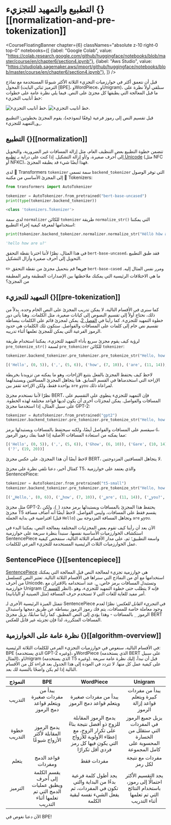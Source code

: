 # التطبيع والتمهيد للتجزيء {}[[normalization-and-pre-tokenization]]

<CourseFloatingBanner chapter={6}
  classNames="absolute z-10 right-0 top-0"
  notebooks={[
    {label: "Google Colab", value: "https://colab.research.google.com/github/huggingface/notebooks/blob/master/course/en/chapter6/section4.ipynb"},
    {label: "Aws Studio", value: "https://studiolab.sagemaker.aws/import/github/huggingface/notebooks/blob/master/course/en/chapter6/section4.ipynb"},
]} />

قبل أن نتعمق أكثر في خوارزميات التجزيء الثلاثة الأكثر شيوعًا المستخدمة مع نماذج المحول (الترميز ثنائي البايت [BPE]، وWordPiece، وUnigram)، سنلقي أولاً نظرة على ما قبل المعالجة التي يطبقها كل مجزئ على النص. فيما يلي نظرة عامة على خطوات خط أنابيب التجزيء:

<div class="flex justify-center">
<img class="block dark:hidden" src="https://huggingface.co/datasets/huggingface-course/documentation-images/resolve/main/en/chapter6/tokenization_pipeline.svg" alt="خط أنابيب التجزيء.">
<img class="hidden dark:block" src="https://huggingface.co/datasets/huggingface-course/documentation-images/resolve/main/en/chapter6/tokenization_pipeline-dark.svg" alt="خط أنابيب التجزيء.">
</div>

قبل تقسيم النص إلى رموز فرعية (وفقًا لنموذجه)، يقوم المجزئ بخطوتين: _التطبيع_ و_التمهيد للتجزيء_.

## التطبيع {}[[normalization]]

<Youtube id="4IIC2jI9CaU"/>

تتضمن خطوة التطبيع بعض التنظيف العام، مثل إزالة المسافات غير الضرورية، والتحويل إلى أحرف صغيرة، و/أو إزالة التشكيل. إذا كنت على دراية بـ [تطبيع Unicode](http://www.unicode.org/reports/tr15/) (مثل NFC أو NFKC)، فهذا أيضًا شيء قد يطبقه المجزئ.

لدى 🤗 Transformers `tokenizer` سمة تسمى `backend_tokenizer` التي توفر الوصول إلى المجزئ الأساسي من مكتبة 🤗 Tokenizers:

```py
from transformers import AutoTokenizer

tokenizer = AutoTokenizer.from_pretrained("bert-base-uncased")
print(type(tokenizer.backend_tokenizer))
```

```python out
<class 'tokenizers.Tokenizer'>
```

لدى سمة `normalizer` للكائن `tokenizer` طريقة `normalize_str()` التي يمكننا استخدامها لمعرفة كيفية إجراء التطبيع:

```py
print(tokenizer.backend_tokenizer.normalizer.normalize_str("Héllò hôw are ü?"))
```

```python out
'hello how are u?'
```

في هذا المثال، نظرًا لأننا اخترنا نقطة التحقق `bert-base-uncased`، فقد طبق التطبيع التحويل إلى أحرف صغيرة وأزال التشكيل.

<Tip>

✏️ **جربه!** قم بتحميل مجزئ من نقطة التحقق `bert-base-cased` ومرر نفس المثال إليه. ما هي الاختلافات الرئيسية التي يمكنك ملاحظتها بين الإصدارات المطبقة وغير المطبقة من المجزئ؟

</Tip>

## التمهيد للتجزيء {}[[pre-tokenization]]

<Youtube id="grlLV8AIXug"/>

كما سنرى في الأقسام التالية، لا يمكن تدريب المجزئ على النص الخام وحده. بدلاً من ذلك، نحتاج أولاً إلى تقسيم النصوص إلى كيانات صغيرة، مثل الكلمات. وهنا يأتي دور خطوة التمهيد للتجزيء. كما رأينا في [الفصل 2](/course/chapter2)، يمكن لمجزئ قائم على الكلمات ببساطة تقسيم نص خام إلى كلمات على المسافات والفواصل. ستكون تلك الكلمات هي حدود الرموز الفرعية التي يمكن للمجزئ تعلمها أثناء تدريبه.

لرؤية كيف يقوم مجزئ سريع بأداء التمهيد للتجزيء، يمكننا استخدام طريقة `pre_tokenize_str()` لسمة `pre_tokenizer` للكائن `tokenizer`:

```py
tokenizer.backend_tokenizer.pre_tokenizer.pre_tokenize_str("Hello, how are  you?")
```

```python out
[('Hello', (0, 5)), (',', (5, 6)), ('how', (7, 10)), ('are', (11, 14)), ('you', (16, 19)), ('?', (19, 20))]
```

لاحظ كيف يحتفظ المجزئ بالفعل بتتبع الإزاحات، وهو ما يمكنه من تزويدنا بخريطة الإزاحة التي استخدمناها في القسم السابق. هنا يتجاهل المجزئ المسافتين ويستبدلهما بواحدة فقط، ولكن الإزاحة تقفز بين `are` و`you` لمراعاة ذلك.

نظرًا لأننا نستخدم مجزئ BERT، فإن التمهيد للتجزيء ينطوي على التقسيم على المسافات والفواصل. يمكن لمجزئات أخرى أن يكون لديها قواعد مختلفة لهذه الخطوة. على سبيل المثال، إذا استخدمنا مجزئ GPT-2:

```py
tokenizer = AutoTokenizer.from_pretrained("gpt2")
tokenizer.backend_tokenizer.pre_tokenizer.pre_tokenize_str("Hello, how are  you?")
```

سيقسم على المسافات والفواصل أيضًا، ولكنه سيحتفظ بالمسافات ويستبدلها برمز `Ġ`، مما يمكنه من استعادة المسافات الأصلية إذا قمنا بفك رموز الرموز:

```python out
[('Hello', (0, 5)), (',', (5, 6)), ('Ġhow', (6, 10)), ('Ġare', (10, 14)), ('Ġ', (14, 15)), ('Ġyou', (15, 19)),
 ('?', (19, 20))]
```

لاحظ أيضًا أن هذا المجزئ، على عكس مجزئ BERT، لا يتجاهل المسافتين المزدوجتين.

كمثال أخير، دعنا نلقي نظرة على مجزئ T5، والذي يعتمد على خوارزمية SentencePiece:

```py
tokenizer = AutoTokenizer.from_pretrained("t5-small")
tokenizer.backend_tokenizer.pre_tokenizer.pre_tokenize_str("Hello, how are  you?")
```

```python out
[('▁Hello,', (0, 6)), ('▁how', (7, 10)), ('▁are', (11, 14)), ('▁you?', (16, 20))]
```

مثل مجزئ GPT-2، يحتفظ هذا المجزئ بالمسافات ويستبدلها برمز محدد (`_`)، ولكن مجزئ T5 يقسم فقط على المسافات، وليس الفواصل. لاحظ أيضًا أنه أضاف مسافة افتراضية في بداية الجملة (قبل `Hello`) وتجاهل المسافة المزدوجة بين `are` و`you`.

الآن بعد أن رأينا كيف تقوم بعض المجزئيات المختلفة بمعالجة النص، يمكننا البدء في استكشاف الخوارزميات الأساسية نفسها. سنبدأ بنظرة سريعة على خوارزمية SentencePiece واسعة التطبيق؛ ثم، على مدار الأقسام الثلاثة التالية، سنفحص كيفية عمل الخوارزميات الثلاث الرئيسية المستخدمة للتجزيء الفرعي للكلمات.

## SentencePiece {}[[sentencepiece]]

[SentencePiece](https://github.com/google/sentencepiece) هي خوارزمية تجزيء لمعالجة النص قبل المعالجة التي يمكنك استخدامها مع أي من النماذج التي سنراها في الأقسام الثلاثة التالية. تعتبر النص كتسلسل من أحرف Unicode، وتستبدل المسافات برمز خاص، `▁`. عند استخدامه بالاقتران مع خوارزمية Unigram (انظر [القسم 7](/course/chapter7/7))، فإنه لا يتطلب حتى خطوة التمهيد للتجزيء، وهو أمر مفيد للغاية للغات التي لا تستخدم حرف المسافة (مثل الصينية أو اليابانية).

تتمثل الميزة الرئيسية الأخرى لـ SentencePiece في *التجزيء القابل للعكس*: نظرًا لعدم وجود معاملة خاصة للمسافات، يتم فك رموز الرموز ببساطة عن طريق دمجها واستبدال الرموز `_` بالمسافات - وهذا يؤدي إلى النص المطبق. كما رأينا سابقًا، يزيل مجزئ BERT المسافات المتكررة، لذا فإن تجزيئه غير قابل للعكس.

## نظرة عامة على الخوارزمية {}[[algorithm-overview]]

في الأقسام التالية، سنغوص في خوارزميات التجزيء الفرعي للكلمات الثلاثة الرئيسية: BPE (الذي يستخدمه GPT-2 وغيره)، وWordPiece (الذي يستخدمه BERT على سبيل المثال)، وUnigram (الذي يستخدمه T5 وغيره). قبل أن نبدأ، إليك نظرة عامة سريعة على كيفية عمل كل منها. لا تتردد في العودة إلى هذا الجدول بعد قراءة كل من الأقسام التالية إذا لم يكن واضحًا بالنسبة لك بعد.


النموذج | BPE | WordPiece | Unigram
:----:|:---:|:---------:|:------:
التدريب | يبدأ من مفردات صغيرة ويتعلم قواعد دمج الرموز | يبدأ من مفردات صغيرة ويتعلم قواعد دمج الرموز | يبدأ من مفردات كبيرة ويتعلم قواعد إزالة الرموز
خطوة التدريب | يدمج الرموز المقابلة لأكثر الأزواج شيوعًا | يدمج الرموز المقابلة للزوج ذو أفضل نتيجة بناءً على تكرار الزوج، مع إعطاء الأولوية للأزواج التي يكون فيها كل رمز فردي أقل تكرارًا | يزيل جميع الرموز في المفردات التي ستقلل من الخسارة المحسوبة على كامل المجموعة
يتعلم | قواعد الدمج ومفردات | مفردات فقط | مفردات مع نتيجة لكل رمز
الترميز | يقسم الكلمة إلى أحرف ويطبق عمليات الدمج التي تم تعلمها أثناء التدريب | يجد أطول كلمة فرعية بدءًا من البداية والتي تكون في المفردات، ثم يفعل الشيء نفسه لبقية الكلمة | يجد التقسيم الأكثر احتمالًا إلى رموز، باستخدام النتائج التي تم تعلمها أثناء التدريب

الآن دعنا نغوص في BPE!